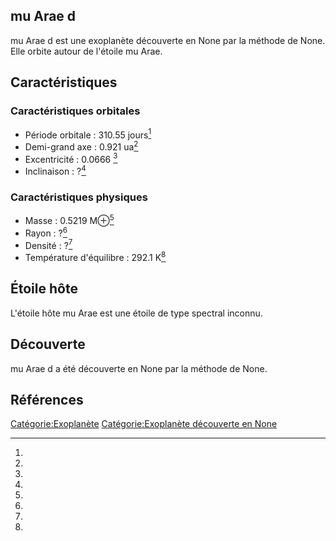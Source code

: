 == mu Arae d ==

{{Infobox Exoplanète
| nom = mu Arae d
| image = 
| légende = 
| étoile = mu Arae
| constellation = 
| ascension_droite = 
| déclinaison = 
| distance = ?
| type_spectral = ?
| masse = 0.5219 M⊕<ref></ref>
| rayon = ?<ref></ref>
| densité = ?<ref></ref>
| gravité = ?<ref></ref>
| température = 292.1 K<ref></ref>
| période = 310.55 j<ref></ref>
| demi_grand_axe = 0.921 ua<ref></ref>
| excentricité = 0.0666 <ref></ref>
| inclinaison = ?<ref></ref>
| méthode_découverte = ?
| date_découverte = ?
| statut = Confirmée
}}

mu Arae d est une exoplanète découverte en None par la méthode de None. Elle orbite autour de l'étoile mu Arae.

== Caractéristiques ==

=== Caractéristiques orbitales ===
* Période orbitale : 310.55 jours<ref></ref>
* Demi-grand axe : 0.921 ua<ref></ref>
* Excentricité : 0.0666 <ref></ref>
* Inclinaison : ?<ref></ref>

=== Caractéristiques physiques ===
* Masse : 0.5219 M⊕<ref></ref>
* Rayon : ?<ref></ref>
* Densité : ?<ref></ref>
* Température d'équilibre : 292.1 K<ref></ref>

== Étoile hôte ==

{{Infobox Étoile
| nom = mu Arae
| image = 
| légende = 
| constellation = 
| ascension_droite = 
| déclinaison = 
| distance = ?
| type_spectral = ?
| magnitude_absolue = 
| magnitude_apparente = 
| masse = ?<ref></ref>
| rayon = ?<ref></ref>
| température = ?<ref></ref>
| métallicité = ?<ref></ref>
| âge = ?<ref></ref>
}}

L'étoile hôte mu Arae est une étoile de type spectral inconnu.

== Découverte ==

mu Arae d a été découverte en None par la méthode de None.

== Références ==
<references />

[[Catégorie:Exoplanète]]
[[Catégorie:Exoplanète découverte en None]]
